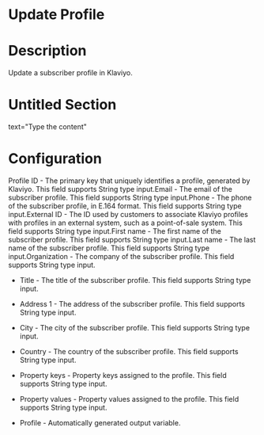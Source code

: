 ﻿# Update Profile

# Description

Update a subscriber profile in Klaviyo.

# Untitled Section

text="Type the content"

# Configuration

Profile ID - The primary key that uniquely identifies a profile, generated by Klaviyo. This field supports String type input.Email - The email of the subscriber profile. This field supports String type input.Phone - The phone of the subscriber profile, in E.164 format. This field supports String type input.External ID - The ID used by customers to associate Klaviyo profiles with profiles in an external system, such as a point-of-sale system. This field supports String type input.First name - The first name of the subscriber profile. This field supports String type input.Last name - The last name of the subscriber profile. This field supports String type input.Organization - The company of the subscriber profile. This field supports String type input.







* Title - The title of the subscriber profile. This field supports String type input.
* Address 1 - The address of the subscriber profile. This field supports String type input.
* City - The city of the subscriber profile. This field supports String type input.
* Country - The country of the subscriber profile. This field supports String type input.
* Property keys - Property keys assigned to the profile. This field supports String type input.
* Property values - Property values assigned to the profile. This field supports String type input.



* Profile - Automatically generated output variable.
